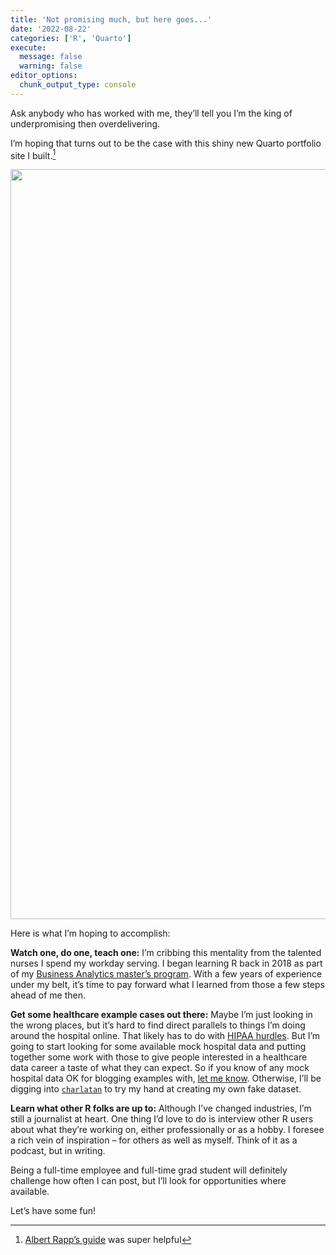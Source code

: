 ```yaml
---
title: 'Not promising much, but here goes...'
date: '2022-08-22'
categories: ['R', 'Quarto']
execute:
  message: false
  warning: false
editor_options: 
  chunk_output_type: console
---
```


Ask anybody who has worked with me, they'll tell you I'm the king of underpromising then overdelivering.

I'm hoping that turns out to be the case with this shiny new Quarto portfolio site I built.[^1]

[^1]: [Albert Rapp's guide](https://albert-rapp.de/posts/13_quarto_blog_writing_guide/13_quarto_blog_writing_guide.html) was super helpful

![](images/hex_stickers.jpg){fig-alt="The back of Luke's laptop, displaying sundry R hex stickers" fig-align="right" width="1200"}

Here is what I'm hoping to accomplish:

**Watch one, do one, teach one:** I'm cribbing this mentality from the talented nurses I spend my workday serving. I began learning R back in 2018 as part of my [Business Analytics master's program](https://onlinedsa.merrimack.edu/business-analytics/). With a few years of experience under my belt, it's time to pay forward what I learned from those a few steps ahead of me then.

**Get some healthcare example cases out there:** Maybe I'm just looking in the wrong places, but it's hard to find direct parallels to things I'm doing around the hospital online. That likely has to do with [HIPAA hurdles](https://www.hipaa.com/). But I'm going to start looking for some available mock hospital data and putting together some work with those to give people interested in a healthcare data career a taste of what they can expect. So if you know of any mock hospital data OK for blogging examples with, [let me know](mailto:hey@lukesmorris.com). Otherwise, I'll be digging into [`charlatan`](https://github.com/ropensci/charlatan) to try my hand at creating my own fake dataset.

**Learn what other R folks are up to:** Although I've changed industries, I'm still a journalist at heart. One thing I'd love to do is interview other R users about what they're working on, either professionally or as a hobby. I foresee a rich vein of inspiration -- for others as well as myself. Think of it as a podcast, but in writing.

Being a full-time employee and full-time grad student will definitely challenge how often I can post, but I'll look for opportunities where available.

Let's have some fun!
